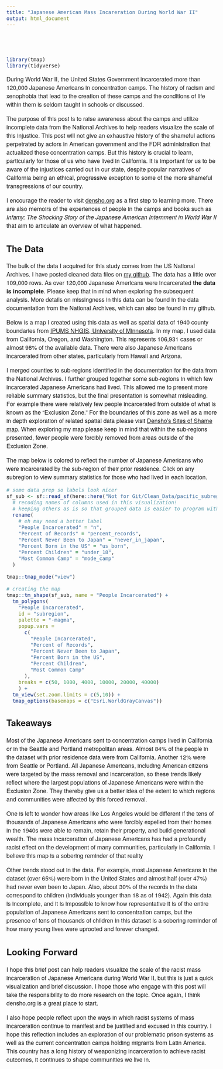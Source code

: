 ```yaml
---
title: "Japanese American Mass Incareration During World War II"
output: html_document
---
```


<style type="text/css">

h1 {
  text-align: center;
  font-weight: bold;
  font-family: 'Helvetica Neue';
}

h2 {
 font-family: 'Helvetica Neue';
}

body{
 font-family: 'Helvetica Neue';
 font-size: 16px;
}

</style>

<br>
<br>

```r
library(tmap)
library(tidyverse)
```

During World War II, the United States Government incarcerated more than 120,000 Japanese Americans in concentration camps. The history of racism and xenophobia that lead to the creation of these camps and the conditions of life within them is seldom taught in schools or discussed.

The purpose of this post is to raise awareness about the camps and utilize incomplete data from the National Archives to help readers visualize the scale of this injustice. This post will not give an exhaustive history of the shameful actions perpetrated by actors in American government and the FDR administration that actualized these concentration camps. But this history is crucial to learn, particularly for those of us who have lived in California. It is important for us to be aware of the injustices carried out in our state, despite popular narratives of California being an ethical, progressive exception to some of the more shameful transgressions of our country.

I encourage the reader to visit <a href="https://densho.org/">densho.org</a> as a first step to learning more. There are also memoirs of the experiences of people in the camps and books such as _Infamy: The Shocking Story of the Japanese American Internment in World War II_ that aim to articulate an overview of what happened.

## The Data

The bulk of the data I acquired for this study comes from the US National Archives. I have posted cleaned data files on <a href="https://github.com/wbannick">my github</a>. The data has a little over 109,000 rows. As over 120,000 Japanese Americans were incarcerated <b>the data is incomplete</b>. Please keep that in mind when exploring the subsequent analysis. More details on missingness in this data can be found in the data documentation from the National Archives, which can also be found in my github.

Below is a map I created using this data as well as spatial data of 1940 county boundaries from <a href="www.nhgis.org">IPUMS NHGIS, University of Minnesota</a>. In my map, I used data from California, Oregon, and Washington. This represents 106,931 cases or almost 98% of the available data. There were also Japanese Americans incarcerated from other states, particularly from Hawaii and Arizona.

I merged counties to sub-regions identified in the documentation for the data from the National Archives. I further grouped together some sub-regions in which few incarcerated Japanese Americans had lived. This allowed me to present more reliable summary statistics, but the final presentation is somewhat misleading. For example there were relatively few people incarcerated from outside of what is known as the "Exclusion Zone." For the boundaries of this zone as well as a more in depth exploration of related spatial data please visit <a href="https://maps.densho.org/sitesofshame/">Densho's Sites of Shame map</a>. When exploring my map please keep in mind that within the sub-regions presented, fewer people were forcibly removed from areas outside of the Exclusion Zone.

The map below is colored to reflect the number of Japanese Americans who were incarcerated by the sub-region of their prior residence. Click on any subregion to view summary statistics for those who had lived in each location.


```r
# some data prep so labels look nicer
sf_sub <- sf::read_sf(here::here("Not for Git/Clean_Data/pacific_subregion.gpkg")) %>%
  # recoding names of columns used in this visualization!
  # keeping others as is so that grouped data is easier to program with
  rename(
    # eh may need a better label
    "People Incarcerated" = "n",
    "Percent of Records" = "percent_records",
    "Percent Never Been to Japan" = "never_in_japan",
    "Percent Born in the US" = "us_born",
    "Percent Children" = "under_18",
    "Most Common Camp" = "mode_camp"
  )

tmap::tmap_mode("view")

# creating the map
tmap::tm_shape(sf_sub, name = "People Incarcerated") + 
  tm_polygons(
    "People Incarcerated",
    id = "subregion",
    palette = "-magma",
    popup.vars = 
      c(
        "People Incarcerated",
        "Percent of Records",
        "Percent Never Been to Japan",
        "Percent Born in the US",
        "Percent Children",
        "Most Common Camp"
      ),
    breaks = c(50, 1000, 4000, 10000, 20000, 40000)
    ) +
  tm_view(set.zoom.limits = c(5,10)) +
  tmap_options(basemaps = c("Esri.WorldGrayCanvas")) 

```

## Takeaways

Most of the Japanese Americans sent to concentration camps lived in California or in the Seattle and Portland metropolitan areas. Almost 84% of the people in the dataset with prior residence data were from California. Another 12% were from Seattle or Portland. All Japanese Americans, including American citizens were targeted by the mass removal and incarceration, so these trends likely reflect where the largest populations of Japanese Americans were within the Exclusion Zone. They thereby give us a better idea of the extent to which regions and communities were affected by this forced removal. 

One is left to wonder how areas like Los Angeles would be different if the tens of thousands of Japanese Americans who were forcibly expelled from their homes in the 1940s were able to remain, retain their property, and build generational wealth. The mass incarceration of Japanese Americans has had a profoundly racist effect on the development of many communities, particularly in California. I believe this map is a sobering reminder of that reality

Other trends stood out in the data. For example, most Japanese Americans in the dataset (over 65%) were born in the United States and almost half (over 47%) had never even been to Japan. Also, about 30% of the records in the data correspond to children (individuals younger than 18 as of 1942). Again this data is incomplete, and it is impossible to know how representative it is of the entire population of Japanese Americans sent to concentration camps, but the presence of tens of thousands of children in this dataset is a sobering reminder of how many young lives were uprooted and forever changed.

## Looking Forward

I hope this brief post can help readers visualize the scale of the racist mass incarceration of Japanese Americans during World War II, but this is just a quick visualization and brief discussion. I hope those who engage with this post will take the responsibility to do more research on the topic. Once again, I think densho.org is a great place to start.

I also hope people reflect upon the ways in which racist systems of mass incarceration continue to manifest and be justified and excused in this country. I hope this reflection includes an exploration of our problematic prison systems as well as the current concentration camps holding migrants from Latin America. This country has a long history of weaponizing incarceration to achieve racist outcomes, it continues to shape communities we live in.
